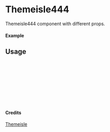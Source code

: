 
<Meta of={Themeisle444} title="Themeisle/Themeisle444" />

# Themeisle444

Themeisle444 component with different props.

#### Example

<Canvas of={Themeisle444.Primary} />

## Usage

```ts
import { Themeisle444 } from "yadl-ui";

const Example = () => {
  return (
      <Themeisle444 />
  );
};

export default Example;
```

#### Credits
[Themeisle](https://themeisle.com/illustrations/)
